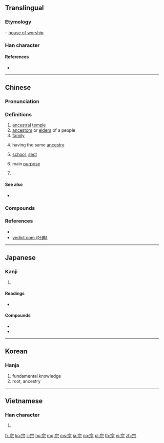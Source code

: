 ==Translingual==

===Etymology===
{{Han etyl}}
{{Han compound|宀|示|ls=ic|t1=house|t2=worship}} – [[house of worship]].

===Han character===
{{Han char|rn=40|rad=宀|as=05|sn=8|four=30901|canj=JMMF|ids=⿱宀示}}

====References====
* {{Han ref|kx=0283.140|dkj=07106|dj=0557.050|hdz=20917.110|uh=5B97|ud=23447|bh=A976|bd=43382}}

----

==Chinese==
{{zh-forms}}

===Pronunciation===
{{zh-pron
|m=zōng
|c=zung1
|mn=chong
|mc=y
|oc=y
|ma=
|cat=n,a,cls
}}

===Definitions===
{{zh-hanzi}}

# [[ancestral]] [[temple]]
# [[ancestors]] or [[elder]]s of a people
# [[family]]
#: {{zh-l|宗法}}
# having the same [[ancestry]]
#: {{zh-l|宗兄}}
# [[school]], [[sect]]
#: {{zh-l|禪宗}}
# main [[purpose]]
#: {{zh-l|宗旨}}
# {{non-gloss definition|classifier for [[legal]] [[case]]s}}

====See also====
* {{sense|ancestral temple}} {{zh-l|祖廟}}

===Compounds===
{{der3
|{{zh-l|宗祠}}
|{{zh-l|宗法}}
|{{zh-l|宗匠}}
|{{zh-l|宗教}}
|{{zh-l|宗廟}}
|{{zh-l|宗派}}
|{{zh-l|宗譜}}
|{{zh-l|宗師}}
|{{zh-l|宗族}}
|{{zh-l|宗旨}}
}}

===References===
* {{R:twedu|A01013}}
* [http://yedict.com/htm/5B/5B97.htm yedict.com (叶典)]

----

==Japanese==

===Kanji===
{{ja-kanji|grade=6|rs=宀05}}

# {{defn|lang=ja|sort=宀05}}

====Readings====
* {{ja-readings|goon=[[そ]] (so)|kanon=[[そう]] (sō)|kanyoon=[[しゅう]] (shū)|kun=[[むね]] (mune), [[たっとぶ]] (tattobu)}}

====Compounds====
* {{ja-r|宗派|しゅうは|gloss=religious [[sect]]}}
* {{ja-r|宗教|しゅうきょう|gloss=religion}}

----

==Korean==

===Hanja===
{{ko-hanja|hangeul=종|rv=jong|mr=chong}}

# fundamental knowledge
# root, ancestry

----

==Vietnamese==

===Han character===
{{vi-hantu|[[tông]], [[tong]], [[tôn]], [[tung]]|rs=宀05}}

# {{defn|lang=vi|sort=宀05}}

[[fr:宗]]
[[ko:宗]]
[[li:宗]]
[[hu:宗]]
[[mg:宗]]
[[ms:宗]]
[[ja:宗]]
[[no:宗]]
[[pl:宗]]
[[th:宗]]
[[vi:宗]]
[[zh:宗]]